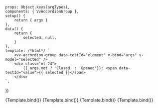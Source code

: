 
<Meta
	title="Components/AccordionGroup"
	component={VvAccordionGroup}
	args={defaultArgs}
	argTypes={argTypes}
/>

	props: Object.keys(argTypes),
	components: { VvAccordionGroup },
	setup() {
		return { args }
	},
	data() {
		return {
			selected: null,
		}
	},
	template: /*html*/ `
		<vv-accordion-group data-testId="element" v-bind="args" v-model="selected" />
		<div class="mt-24">
			{{ args.not ? 'Closed' : 'Opened'}}: <span data-testId="value">{{ selected }}</span>
		</div>
	`,
})

<Canvas>
	<Story name="Default" play={defaultTest}>
		{Template.bind()}
	</Story>
</Canvas>

<Canvas>
	<Story name="Not" play={defaultTest} args={{ not: true }}>
		{Template.bind()}
	</Story>
</Canvas>

<Canvas>
	<Story name="Collapse" play={defaultTest} args={{ collapse: true }}>
		{Template.bind()}
	</Story>
</Canvas>

<Canvas>
	<Story
		name="Collapse Not"
		play={defaultTest}
		args={{ collapse: true, not: true }}
	>
		{Template.bind()}
	</Story>
</Canvas>
